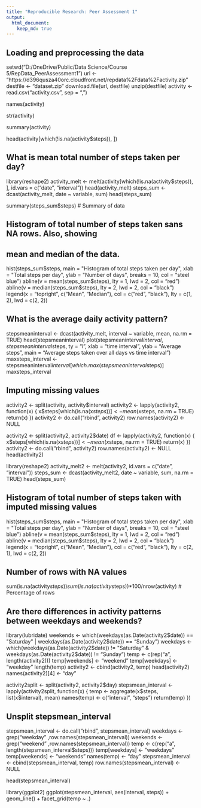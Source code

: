 ```yaml
---
title: "Reproducible Research: Peer Assessment 1"
output: 
  html_document:
    keep_md: true
---
```



## Loading and preprocessing the data
setwd("D:/OneDrive/Public/Data Science/Course 5/RepData_PeerAssessment1")
url <- "https://d396qusza40orc.cloudfront.net/repdata%2Fdata%2Factivity.zip"
destfile <- "dataset.zip"
download.file(url, destfile)
unzip(destfile)
activity <- read.csv("activity.csv", sep = ",")

names(activity)

str(activity)

summary(activity)

head(activity[which(!is.na(activity$steps)), ])

## What is mean total number of steps taken per day?
library(reshape2)
activity_melt <- melt(activity[which(!is.na(activity$steps)), ], id.vars = c("date", "interval"))
head(activity_melt)
steps_sum <- dcast(activity_melt, date ~ variable, sum)
head(steps_sum)

summary(steps_sum$steps) # Summary of data

## Histogram of total number of steps taken sans NA rows. Also, showing
## mean and median of the data.
hist(steps_sum$steps, main = "Histogram of total steps taken per day", 
     xlab = "Total steps per day", ylab = "Number of days", 
     breaks = 10, col = "steel blue")
abline(v = mean(steps_sum$steps), lty = 1, lwd = 2, col = "red")
abline(v = median(steps_sum$steps), lty = 2, lwd = 2, col = "black")
legend(x = "topright", c("Mean", "Median"), col = c("red", "black"), 
       lty = c(1, 2), lwd = c(2, 2))


## What is the average daily activity pattern?
stepsmeaninterval <- dcast(activity_melt, interval ~ variable, 
                           mean, na.rm = TRUE)
head(stepsmeaninterval)
plot(stepsmeaninterval$interval, stepsmeaninterval$steps, ty = "l",
     xlab = "time interval", ylab = "Average steps", 
     main = "Average steps taken over all days vs \n time interval")
maxsteps_interval <- 
        stepsmeaninterval$interval[which.max(stepsmeaninterval$steps)]
maxsteps_interval


## Imputing missing values
activity2 <- split(activity, activity$interval)
activity2 <- lapply(activity2, function(x) {
        x$steps[which(is.na(x$steps))] <- mean(x$steps, na.rm = TRUE)
        return(x)
})
activity2 <- do.call("rbind", activity2)
row.names(activity2) <- NULL

activity2 <- split(activity2, activity2$date)
df <- lapply(activity2, function(x) {
        x$steps[which(is.na(x$steps))] <- mean(x$steps, na.rm = TRUE)
        return(x)
})
activity2 <- do.call("rbind", activity2)
row.names(activity2) <- NULL
head(activity2)

library(reshape2)
activity_melt2 <- melt(activity2, id.vars = c("date", "interval"))
steps_sum <- dcast(activity_melt2, date ~ variable, sum, na.rm = TRUE)
head(steps_sum)

## Histogram of total number of steps taken with imputed missing values
hist(steps_sum$steps, main = "Histogram of total steps taken per day", 
     xlab = "Total steps per day", ylab = "Number of days", 
     breaks = 10, col = "steel blue")
abline(v = mean(steps_sum$steps), lty = 1, lwd = 2, col = "red")
abline(v = median(steps_sum$steps), lty = 2, lwd = 2, col = "black")
legend(x = "topright", c("Mean", "Median"), col = c("red", "black"), 
       lty = c(2, 1), lwd = c(2, 2))

## Number of rows with NA values
sum(is.na(activity$steps))
sum(is.na(activity$steps))*100/nrow(activity) # Percentage of rows



## Are there differences in activity patterns between weekdays and weekends?
library(lubridate)
weekends <- which(weekdays(as.Date(activity2$date)) == "Saturday" |
                          weekdays(as.Date(activity2$date)) == "Sunday")
weekdays <- which(weekdays(as.Date(activity2$date)) != "Saturday" &
                          weekdays(as.Date(activity2$date)) != "Sunday")
temp <- c(rep("a", length(activity2)))
temp[weekends] <- "weekend"
temp[weekdays] <- "weekday"
length(temp)
activity2 <- cbind(activity2, temp)
head(activity2)
names(activity2)[4] <- "day"

activity2split <- split(activity2, activity2$day)
stepsmean_interval <- lapply(activity2split, function(x) {
        temp <- aggregate(x$steps, list(x$interval), mean)
        names(temp) <- c("interval", "steps")
        return(temp)
})

## Unsplit stepsmean_interval
stepsmean_interval <- do.call("rbind", stepsmean_interval)
weekdays <- grep("weekday" ,row.names(stepsmean_interval))
weekends <- grep("weekend" ,row.names(stepsmean_interval))
temp <- c(rep("a", length(stepsmean_interval$steps)))
temp[weekdays] <- "weekdays"
temp[weekends] <- "weekends"
names(temp) <- "day"
stepsmean_interval <- cbind(stepsmean_interval, temp)
row.names(stepsmean_interval) <- NULL

head(stepsmean_interval)

library(ggplot2)
ggplot(stepsmean_interval, aes(interval, steps)) + geom_line() + facet_grid(temp ~ .) 
